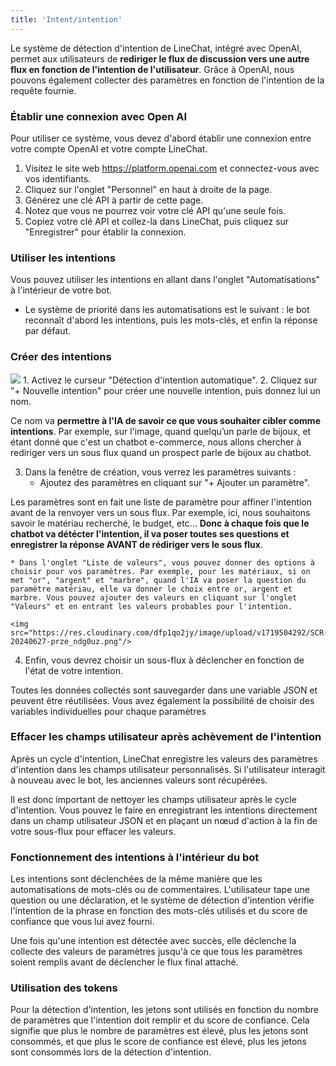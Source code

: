 ```yaml
---
title: 'Intent/intention'
---
```


Le système de détection d'intention de LineChat, intégré avec OpenAI, permet aux utilisateurs de **rediriger le flux de discussion vers une autre flux en fonction de l'intention de l'utilisateur**. Grâce à OpenAI, nous pouvons également collecter des paramètres en fonction de l'intention de la requête fournie.

### Établir une connexion avec Open AI

Pour utiliser ce système, vous devez d'abord établir une connexion entre votre compte OpenAI et votre compte LineChat.

1. Visitez le site web https://platform.openai.com et connectez-vous avec vos identifiants.
2. Cliquez sur l'onglet "Personnel" en haut à droite de la page.
3. Générez une clé API à partir de cette page.
4. Notez que vous ne pourrez voir votre clé API qu'une seule fois.
5. Copiez votre clé API et collez-la dans LineChat, puis cliquez sur "Enregistrer" pour établir la connexion.

### Utiliser les intentions

Vous pouvez utiliser les intentions en allant dans l'onglet "Automatisations" à l'intérieur de votre bot.

* Le système de priorité dans les automatisations est le suivant : le bot reconnaît d'abord les intentions, puis les mots-clés, et enfin la réponse par défaut.

### Créer des intentions
<img src="https://res.cloudinary.com/dfp1qo2jy/image/upload/v1719503473/SCR-20240627-pqfp_dv8qvu.png"/>
1. Activez le curseur "Détection d'intention automatique".
2. Cliquez sur "+ Nouvelle intention" pour créer une nouvelle intention, puis donnez lui un nom.

Ce nom va **permettre à l'IA de savoir ce que vous souhaiter cibler comme intentions**. Par exemple, sur l'image, quand quelqu’un parle de bijoux, et étant donné que c'est un chatbot e-commerce, nous allons chercher à rediriger vers un sous flux quand un prospect parle de bijoux au chatbot.

3. Dans la fenêtre de création, vous verrez les paramètres suivants :
	* Ajoutez des paramètres en cliquant sur "+ Ajouter un paramètre".

Les paramètres sont en fait une liste de paramètre pour affiner l'intention avant de la renvoyer vers un sous flux. Par exemple, ici, nous souhaitons savoir le matériau recherché, le budget, etc... **Donc à chaque fois que le chatbot va détécter l'intention, il va poser toutes ses questions et enregistrer la réponse AVANT de rédiriger vers le sous flux**.

	* Dans l'onglet "Liste de valeurs", vous pouvez donner des options à choisir pour vos paramètres. Par exemple, pour les matériaux, si on met "or", "argent" et "marbre", quand l'IA va poser la question du paramètre matériau, elle va donner le choix entre or, argent et marbre. Vous pouvez ajouter des valeurs en cliquant sur l'onglet "Valeurs" et en entrant les valeurs probables pour l'intention.

    <img src="https://res.cloudinary.com/dfp1qo2jy/image/upload/v1719504292/SCR-20240627-prze_ndg0uz.png"/>
    
4. Enfin, vous devrez choisir un sous-flux à déclencher en fonction de l'état de votre intention.

<Info>
Toutes les données collectés sont sauvegarder dans une variable JSON et peuvent être réutilisées. Vous avez également la possibilité de choisir des variables individuelles pour chaque paramètres
</Info>

### Effacer les champs utilisateur après achèvement de l'intention

Après un cycle d'intention, LineChat enregistre les valeurs des paramètres d'intention dans les champs utilisateur personnalisés. Si l'utilisateur interagit à nouveau avec le bot, les anciennes valeurs sont récupérées.

Il est donc important de nettoyer les champs utilisateur après le cycle d'intention. Vous pouvez le faire en enregistrant les intentions directement dans un champ utilisateur JSON et en plaçant un nœud d'action à la fin de votre sous-flux pour effacer les valeurs.

### Fonctionnement des intentions à l'intérieur du bot

Les intentions sont déclenchées de la même manière que les automatisations de mots-clés ou de commentaires. L'utilisateur tape une question ou une déclaration, et le système de détection d'intention vérifie l'intention de la phrase en fonction des mots-clés utilisés et du score de confiance que vous lui avez fourni.

Une fois qu'une intention est détectée avec succès, elle déclenche la collecte des valeurs de paramètres jusqu'à ce que tous les paramètres soient remplis avant de déclencher le flux final attaché.

### Utilisation des tokens

Pour la détection d'intention, les jetons sont utilisés en fonction du nombre de paramètres que l'intention doit remplir et du score de confiance. Cela signifie que plus le nombre de paramètres est élevé, plus les jetons sont consommés, et que plus le score de confiance est élevé, plus les jetons sont consommés lors de la détection d'intention.